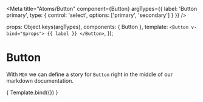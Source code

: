 
<Meta
  title="Atoms/Button"
  component={Button}
  argTypes={{
    label: 'Button primary',
    type: {
      control: 'select',
      options: ['primary', 'secondary']
    }
  }}
/>

  props: Object.keys(argTypes),
  components: { Button },
  template: `
    <Button v-bind="$props">
      {{ label }}
    </Button>
  `,
});

# Button

With `MDX` we can define a story for `Button` right in the middle of our markdown documentation.

<ArgsTable of={Button} />

<Canvas>
  <Story
    name="Primary"
    args={{
      label: 'Button primary',
      type: 'primary'
    }}
  >
    { Template.bind({}) }
  </Story>
</Canvas>